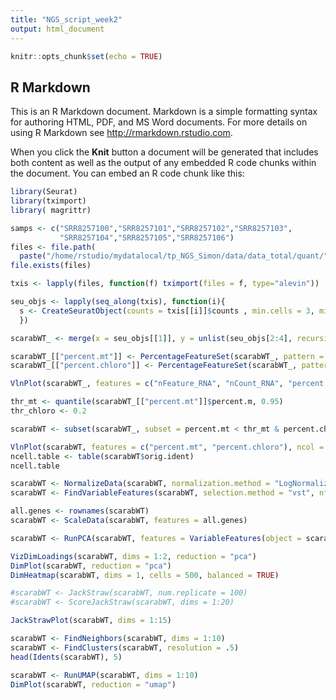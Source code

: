 ```yaml
---
title: "NGS_script_week2"
output: html_document
---
```


```r
knitr::opts_chunk$set(echo = TRUE)
```

## R Markdown

This is an R Markdown document. Markdown is a simple formatting syntax for authoring HTML, PDF, and MS Word documents. For more details on using R Markdown see <http://rmarkdown.rstudio.com>.

When you click the **Knit** button a document will be generated that includes both content as well as the output of any embedded R code chunks within the document. You can embed an R code chunk like this:

```r
library(Seurat)
library(tximport)
library( magrittr)
```



```r
samps <- c("SRR8257100","SRR8257101","SRR8257102","SRR8257103",
           "SRR8257104","SRR8257105","SRR8257106")
files <- file.path(
  paste("/home/rstudio/mydatalocal/tp_NGS_Simon/data/data_total/quant/",samps,"/alevin/quants_mat.gz", sep=""))
file.exists(files)

txis <- lapply(files, function(f) tximport(files = f, type="alevin"))

seu_objs <- lapply(seq_along(txis), function(i){
  s <- CreateSeuratObject(counts = txis[[i]]$counts , min.cells = 3, min.features = 200, project = samps[i]) 
  })

scarabWT_ <- merge(x = seu_objs[[1]], y = unlist(seu_objs[2:4], recursive = F), add.cell.ids = samps[1:4])
```

```r
scarabWT_[["percent.mt"]] <- PercentageFeatureSet(scarabWT_, pattern = "ATM")
scarabWT_[["percent.chloro"]] <- PercentageFeatureSet(scarabWT_, pattern = "ATC")

VlnPlot(scarabWT_, features = c("nFeature_RNA", "nCount_RNA", "percent.mt", "percent.chloro"), ncol = 4)
```
```r
thr_mt <- quantile(scarabWT_[["percent.mt"]]$percent.m, 0.95)
thr_chloro <- 0.2

scarabWT <- subset(scarabWT_, subset = percent.mt < thr_mt & percent.chloro < thr_chloro)

VlnPlot(scarabWT, features = c("percent.mt", "percent.chloro"), ncol = 4)
ncell.table <- table(scarabWT$orig.ident) 
ncell.table

scarabWT <- NormalizeData(scarabWT, normalization.method = "LogNormalize", scale.factor = 10000)
scarabWT <- FindVariableFeatures(scarabWT, selection.method = "vst", nfeatures = 5000)

all.genes <- rownames(scarabWT)
scarabWT <- ScaleData(scarabWT, features = all.genes)

```


```r
scarabWT <- RunPCA(scarabWT, features = VariableFeatures(object = scarabWT))
```

```r
VizDimLoadings(scarabWT, dims = 1:2, reduction = "pca")
DimPlot(scarabWT, reduction = "pca")
DimHeatmap(scarabWT, dims = 1, cells = 500, balanced = TRUE)
```


```r
#scarabWT <- JackStraw(scarabWT, num.replicate = 100)
#scarabWT <- ScoreJackStraw(scarabWT, dims = 1:20)
```
```r
JackStrawPlot(scarabWT, dims = 1:15)
```
```r
scarabWT <- FindNeighbors(scarabWT, dims = 1:10)
scarabWT <- FindClusters(scarabWT, resolution = .5)
head(Idents(scarabWT), 5)
```
```r
scarabWT <- RunUMAP(scarabWT, dims = 1:10)
DimPlot(scarabWT, reduction = "umap")
```

